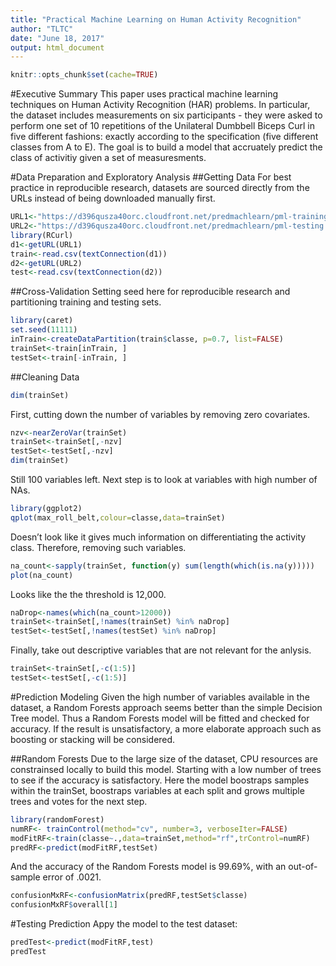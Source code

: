 ```yaml
---
title: "Practical Machine Learning on Human Activity Recognition"
author: "TLTC"
date: "June 18, 2017"
output: html_document
---
```


```r
knitr::opts_chunk$set(cache=TRUE)
```
#Executive Summary
This paper uses practical machine learning techniques on Human Activity Recognition (HAR) problems. In particular, the dataset includes measurements on six participants - they were asked to perform one set of 10 repetitions of the Unilateral Dumbbell Biceps Curl in five different fashions: exactly according to the specification (five different classes from A to E). The goal is to build a model that accruately predict the class of activitiy given a set of measuresments. 

#Data Preparation and Exploratory Analysis
##Getting Data
For best practice in reproducible research, datasets are sourced directly from the URLs instead of being downloaded manually first.
```r
URL1<-"https://d396qusza40orc.cloudfront.net/predmachlearn/pml-training.csv"
URL2<-"https://d396qusza40orc.cloudfront.net/predmachlearn/pml-testing.csv"
library(RCurl)
d1<-getURL(URL1)
train<-read.csv(textConnection(d1))
d2<-getURL(URL2)
test<-read.csv(textConnection(d2))
```
##Cross-Validation
Setting seed here for reproducible research and partitioning training and testing sets.
```r
library(caret)
set.seed(11111)
inTrain<-createDataPartition(train$classe, p=0.7, list=FALSE)
trainSet<-train[inTrain, ]
testSet<-train[-inTrain, ]
```
##Cleaning Data
```r
dim(trainSet)
```
First, cutting down the number of variables by removing zero covariates.
```r
nzv<-nearZeroVar(trainSet)
trainSet<-trainSet[,-nzv]
testSet<-testSet[,-nzv]
dim(trainSet)
```
Still 100 variables left. Next step is to look at variables with high number of NAs.
```r
library(ggplot2)
qplot(max_roll_belt,colour=classe,data=trainSet)
```
Doesn't look like it gives much information on differentiating the activity class. Therefore, removing such variables.
```r
na_count<-sapply(trainSet, function(y) sum(length(which(is.na(y)))))
plot(na_count)
```

Looks like the the threshold is 12,000.
```r
naDrop<-names(which(na_count>12000))
trainSet<-trainSet[,!names(trainSet) %in% naDrop]
testSet<-testSet[,!names(testSet) %in% naDrop]
```
Finally, take out descriptive variables that are not relevant for the anlysis.
```r
trainSet<-trainSet[,-c(1:5)]
testSet<-testSet[,-c(1:5)]
```
#Prediction Modeling
Given the high number of variables available in the dataset, a Random Forests approach seems better than the simple Decision Tree model. Thus a Random Forests model will be fitted and checked for accuracy. If the result is unsatisfactory, a more elaborate approach such as boosting or stacking will be considered.

##Random Forests
Due to the large size of the dataset, CPU resources are constrainsed locally to build this model. Starting with a low number of trees to see if the accuracy is satisfactory. Here the model boostraps samples within the trainSet, boostraps variables at each split and grows multiple trees and votes for the next step.
```r
library(randomForest)
numRF<- trainControl(method="cv", number=3, verboseIter=FALSE)
modFitRF<-train(classe~.,data=trainSet,method="rf",trControl=numRF)
predRF<-predict(modFitRF,testSet)
```
And the accuracy of the Random Forests model is 99.69%, with an out-of-sample error of .0021.
```r
confusionMxRF<-confusionMatrix(predRF,testSet$classe)
confusionMxRF$overall[1]
```
#Testing Prediction
Appy the model to the test dataset:
```r
predTest<-predict(modFitRF,test)
predTest
```
